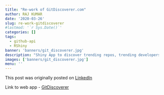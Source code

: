 ```yaml
---
title: "Re-work of GitDiscoverer.com"
author: RAJ KUMAR
date: '2020-03-26'
slug: re-work-gitdiscoverer
#lastmod: '`r Sys.Date()`'
categories: []
tags: 
  - github-api
  - RShiny
banner: 'banners/git_discoverer.jpg'
description: "Shiny App to discover trending repos, trending developers and popular projects in ML/DL on Github"
images: ['banners/git_discoverer.jpg']
menu: ''  
---
```


This post was originally posted on 
[LinkedIn](https://www.linkedin.com/pulse/rshiny-contest-2020-re-work-gitdiscoverercom-raj-kumar/)

Link to web app - [GitDiscoverer](https://rajkstats.shinyapps.io/git_discoverer_app/)